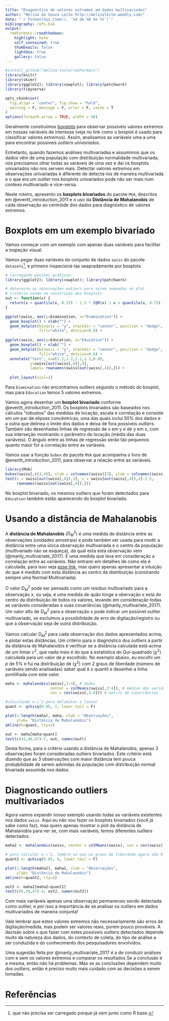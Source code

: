 ```yaml
---
title: "Diagnóstico de valores extremos em dados multivariados"
author: "Melina de Souza Leite http://melinaleite.weebly.com/"
date: "`r format(Sys.time(), '%d de %B de %Y')`"
bibliography: refs.bib
output:
  rmdformats::readthedown:
    highlight: kate
    self_contained: true
    thumbnails: false
    lightbox: true
    gallery: false
---
```


```r
#install_github("melina-leite/rmdformats")
library(knitr)
library(skimr)
library(ggplot2); library(cowplot); library(patchwork)
library(tidyverse)

opts_chunk$set(
  fig.align = "center", fig.show = "hold",
  warning = F, message = F, error = F, cache = T
)
options(formatR.arrow = TRUE, width = 90)
```

Geralmente construímos [boxplots](https://pt.wikipedia.org/wiki/Diagrama_de_caixa) para observar possíveis valores extremos em nossas variáveis de interesse (veja no link como o boxplot é usado para classificar valores extremos). Assim, analisamos as variáveis uma a uma para encontrar possíveis _outliers univariados_.

Entretanto, quando fazemos análises multivariadas e assumimos que os dados vêm de uma população com distribuição normalidade multivariada, nós precisamos olhar todas as varáveis de uma vez e daí os boxplots univariados não nos servem mais. Detectar valores extremos em observações univariadas é diferente de detectá-los de maneira multivariada e o que era um _outlier_ nos boxplots univariados pode não ser mais num contexo multivariado e vice-versa.

Neste roteiro,  apresento os **boxplots bivariados** do pacote `MVA`, descritos em @everitt_introduction_2011 e o uso da **Distância de Mahalanobis** de cada observação ao centróide dos dados para diagnóstico de valores extremos.

# Boxplots em um exemplo bivariado

Vamos começar com um exemplo com apenas duas variáveis para facilitar a inspeção visual. 

Vamos pegar duas variáveis do conjunto de dados `swiss` do pacote `datasets`[^1], e primeiro inspecioná-las seapradamente por boxplots.

[^1]: que não precisa ser carregado porque já vem junto como R base.

```r
# carregando pacotes gráficos:
library(ggplot2); library(cowplot); library(patchwork)

# determina as observações outiers para serem nomeadas no plot
# critério usado na construção dos boxplots
out <- function(x) {
  return(x < quantile(x, 0.25) - 1.5 * IQR(x) | x > quantile(x, 0.75) + 1.5 * IQR(x))
}
```

```r
ggplot(swiss, aes(y=Examination, x="Examination")) + 
  geom_boxplot() + xlab("") +
  geom_dotplot(binaxis = "y", stackdir = "center", position = "dodge", 
               fill="white", dotsize=0.8) +
  
ggplot(swiss, aes(y=Education, x="Education")) + 
  geom_boxplot() + xlab("") +
  geom_dotplot(binaxis = "y", stackdir = "center", position = "dodge",
               fill="white", dotsize=0.8) +
  annotate("text", x=c(1.2,1.2,1.2,1.2,0.8), 
           y=swiss[out(swiss[,4]),4], 
           label= rownames(swiss[out(swiss[,4]),])) +
  
  plot_layout(ncol=2) 
```

Para `Examination` não encontramos outliers segundo o método do boxplot, mas para `Education` temos 5 valores extremos. 

Vamos agora desenhar um **boxplot bivariado** conforme @everitt_introduction_2011. Os boxplots bivariados são baseados nos cálculos "robustos" das medidas de locação, escala e correlação e consiste em um par de elipses concêntricas, uma das quais inclui 50% dos dados e a outra que delinea o limite dos dados e deixa de fora possíveis _outliers_. Também são desenhadas linhas de regressão de x em y e de y em x, com sua interseção mostrando o parâmetro de locação (média das duas variáveis). O ângulo entre as linhas de regressão serão tão pequenos quanto maior for a correlação entre as variáveis.

Vamos usar a função `bvbox` do pacote `MVA` que acompanha o livro de @everitt_introduction_2011, para observar a relação entre as variáveis.
```r
library(MVA)
bvbox(swiss[,c(3,4)], xlab = colnames(swiss)[3], ylab = colnames(swiss)[4])
text(x = swiss[out(swiss[,4]),3], y = swiss[out(swiss[,4]),4]-2.5, 
     rownames(swiss[out(swiss[,4]),]))
```

No boxplot bivariado, os mesmos outliers que foram detectados para `Education` também estão aparecendo do boxplot bivariado.

# Usando a distância de Mahalanobis

A **distância de Mahalanobis** ($D^2_M$) é uma medida de distância entre as observações (unidades amostrais) e pode também ser usada para medir a distância entre uma única observação multivariada e o centro da população (multivariado não se esqueça), da qual esta esta observação vem (@manly_multivariate_2017). É uma medida que leva em consideração a correlação entre as variáveis. Não entrarei em detalhes de como ela é calculada, para isso veja [esse link](https://en.wikipedia.org/wiki/Mahalanobis_distance), mas quero apenas apresentar a intuição do que é medido com esta distância ao centro da distribuição (consirando sempre uma Normal Multivariada).

O valor $D^2_M$ pode ser pensado como um resíduo multivariado para a observação $x$, ou seja, é uma medida de quão longe a obervação $x$ está do centro da distribuição de todos os valores, levando em consideração todas as variáveis consideradas e suas covariâncias (@manly_multivariate_2017). Um valor alto de $D^2_M$ para a observação $x$ pode indicar um possível outlier multivariado, se excluímos a possibilidade de erro de digitação/registro ou que a observação seja de outra distribuição. 

Vamos calcular $D^2_M$ para cada observação dos dados apresentados acima, e plotar estas distâncias. Um critério para o diagnóstico dos outliers a partir da distância de Mahalanobis é verificar se a distância calculada está acima de um limiar $c^2$, que nada mais é do que a estatística do Qui-quadrado ($\chi^2$) calculada para um valor de $p$ escolhido. No exemplo abaixo, eu escolhi um $p$ de 5% e fui na distribuição de ($\chi^2$) com 2 graus de liberdade (número de variáveis sendo analisadas) saber qual é o quantil e desenhei a linha pontilhada com este valor. 

```r
maha <- mahalanobis(swiss[,3:4], # dados
                    center = colMeans(swiss[,3:4]), # médias das variáveis
                    cov = cov(swiss[,3:4])) # matriz de covariâncias

#calculando o cˆ2 para delimitar o limiar
quant <- qchisq(0.05, 2, lower.tail = F)

plot(1:length(maha), maha, xlab = "Observações", 
     ylab= "Distância de Mahalanobis")
abline(h=quant, lty=2)

out <- maha[maha>quant]
text(c(42,46,47)-7, out, names(out))
```

Desta forma, para o critério usando a distância de Mahalanobis, apenas 3 observações foram consideradas outliers bivariados. Este critério está dizendo que as 3 observações com maior distância tem pouca probabilidade de serem advindas da população com distribuição normal bivariada assumida nos dados.

# Diagnosticando outliers multivariados

Agora vamos expandir nosso exemplo usando todas as variáveis existentes nos dados `swiss`.
Aqui eu não vou fazer os boxplots bivariados (você já sabe como faz), mas quero apenas mostrar o plot da distância de Mahalanobis para ver se, com mais variáveis, temos diferentes outliers detectados. 

```r
maha2 <- mahalanobis(swiss, center = colMeans(swiss), cov = cov(swiss))

# para calcular o cˆ2, lembre-se que os graus de liberdade agora são 6
quant2 <- qchisq(0.05, 6, lower.tail = F)

plot(1:length(maha2), maha2, xlab = "Observações", 
     ylab= "Distância de Mahalanobis")
abline(h=quant2, lty=2)

out2 <- maha2[maha2>quant2]
text(c(6,19,47)-4, out2, names(out2))
```


Com mais variáveis apenas uma observação permaneceu sendo detectada como outlier, e por isso a importância de se analisar os outliers em dados multivariados de maneira conjunta!

Vale lembrar que estes valores extremos não necessariamente são erros de digitação/medida, mas podem ser valores reais, porém pouco prováveis. A decisão sobre o que fazer com estes _possíveis outliers_ detectados depende muito da natureza dos dados, do contexto de coleta, do tipo de análise a ser conduzida e do conhecimento dos pesquisadores envolvidos. 

Uma sugestão feita por @manly_multivariate_2017 é a de conduzir análises com e sem os valores extremos e comparar os resultados Se a conclusão é a mesma, então não há problemas. Mas se as conclusões dependem muito dos _outliers_, então é preciso muito mais cuidado com as decisões a serem tomadas.

# Referências

